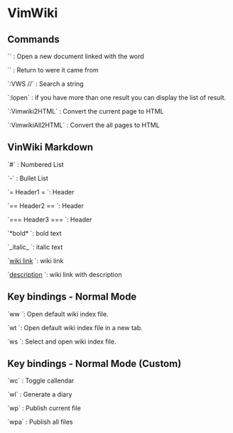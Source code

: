 = VimWiki =


== Commands ==


`<enter>` : Open a new document linked with the word

`<backspace>` : Return to were it came from

`:VWS /<string to search>/` : Search a string

`:lopen` : if you have more than one result you can display the list of result.

`:Vimwiki2HTML` : Convert the current page to HTML

`:VimwikiAll2HTML` : Convert the all pages to HTML


== VinWiki Markdown ==


`#` : Numbered List

`-` : Bullet List

`= Header1 = `: Header

`== Header2 == `: Header

`=== Header3 === `: Header

`*bold* `: bold text

`_italic_ `: italic text

`[[wiki link]] `: wiki link

`[[wiki link|description]] `: wiki link with description


== Key bindings - Normal Mode ==

`<Leader>ww `: Open default wiki index file.

`<Leader>wt `: Open default wiki index file in a new tab.

`<Leader>ws `: Select and open wiki index file.

== Key bindings - Normal Mode (Custom) ==

`<Leader>wc` : Toggle callendar

`<Leader>wl` : Generate a diary

`<Leader>wp` : Publish current file

`<Leader>wpa` : Publish all files

